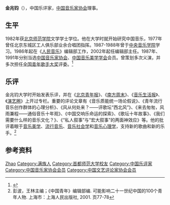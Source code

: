 '''金兆钧'''（{{bd|1958年||}}），中国乐评家，[[中国音乐家协会|中国音乐家协会]]理事。

== 生平 ==
1982年获[[北京师范学院|北京师范学院]]文学学士学位。他在大学时就开始研究中国音乐，1977年曾任北京东城区工人俱乐部业余合唱团指挥。1987-1988年曾于[[中央音乐学院|中央音乐学院]]学习。1986年起在《[[人民音乐|人民音乐]]》编辑部工作，2002年起任编辑部主任。1987年、1991年分别当选[[中国音乐家协会|中国音乐家协会]]、[[中国音乐美学学会|中国音乐美学学会]]会员。曾策划多次义演，并多次担任[[全国青年歌手大奖|全国青年歌手大奖]]评委。<ref>{{cite web |url=http://ent.sina.com.cn/2004-06-29/1722430380.html |title=金兆钧个人简历 |format= |work= |accessdate=}}</ref>

== 乐评 ==
金兆钧大学时开始发表乐评，并在《[[北京青年报|北京青年报]]》、《[[南方周末|南方周末]]》、《[[音乐生活报|音乐生活报]]》、《[[演艺圈|演艺圈]]》上开过专栏。重要的评论文章有《音乐质能统一场论假说》、《青年流行音乐创作群体的心理分析》、《风从何处来？——评歌坛“西北风”》、《来去匆匆，风雨兼程——通俗音乐十年观》、《中国交响乐命运的探索》、《歌坛十年故事》、《我们需要什么样的音乐文化？》、《“私人叙事”与“宏大叙事”的两面神效应》等。他的批评着眼于[[音乐美学|音乐美学]]、[[流行音乐|流行音乐]]、[[音乐社会学|音乐社会学]]和[[音乐心理学|音乐心理学]]，支持新的歌曲和新的乐手。<ref>彭波，王林主编；《中国青年》编辑部编. 可能影响二十一世纪中国的100个青年人物. 上海市：上海人民出版社, 2001. 页77-78</ref>

== 参考资料 ==
{{reflist}}

{{中国音乐家协会第七届理事会}}
{{中国音乐家协会第八届理事会}}
{{中国文艺评论家协会第一届理事会}}

{{Authority control}}
{{DEFAULTSORT:Jin金}}
[[Category:金姓|Zhao]]
[[Category:满族人|Category:满族人]]
[[Category:首都师范大学校友|Category:首都师范大学校友]]
[[Category:中国乐评家|Category:中国乐评家]]
[[Category:中国音乐家协会会员|Category:中国音乐家协会会员]]
[[Category:中国文艺评论家协会会员|Category:中国文艺评论家协会会员]]